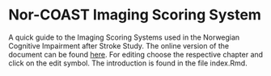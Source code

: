 # Nor-COAST Imaging Scoring System
A quick guide to the Imaging Scoring Systems used in the Norwegian Cognitive Impairment after Stroke Study. The online version of the document can be found [here](https://landge.github.io/norcoast-scoring). 
For editing choose the respective chapter and click on the edit symbol.
The introduction is found in the file index.Rmd.
